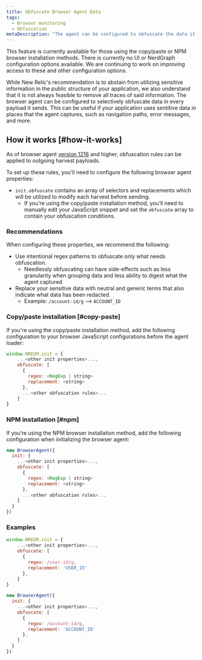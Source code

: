 ```yaml
---
title: Obfuscate Browser Agent Data
tags:
  - Browser monitoring
  - Obfuscation
metaDescription: "The agent can be configured to obfuscate the data it sends."
---
```


<Callout variant="important">
This feature is currently available for those using the copy/paste or NPM browser installation methods. There is currently no UI or NerdGraph configuration options available. We are continuing to work on improving access to these and other configuration options.
</Callout>

While New Relic's recommendation is to abstain from utilizing sensitive information in the public structure of your application, we also understand that it is not always feasible to remove all traces of said information. The browser agent can be configured to selectively obfuscate data in every payload it sends.  This can be useful if your application uses sentitive data in places that the agent captures, such as navigation paths, error messages, and more.

## How it works [#how-it-works]

As of browser agent [version 1216](/docs/release-notes/new-relic-browser-release-notes/browser-agent-release-notes) and higher, obfuscation rules can be applied to outgoing harvest payloads. 

To set up these rules, you'll need to configure the following browser agent properties: 
* `init.obfuscate` contains an array of selectors and replacements which will be utilized to modify each harvest before sending.
  * If you’re using the copy/paste installation method, you’ll need to manually edit your JavaScript snippet and set the `obfuscate` array to contain your obfuscation conditions.

### Recommendations

When configuring these properties, we recommend the following:

* Use intentional regex patterns to obfuscate only what needs obfuscation.
  - Needlessly obfuscating can have side-effects such as less granularity when grouping data and less ability to digest what the agent captured
* Replace your sensitive data with neutral and generic terms that also indicate what data has been redacted.
  - Example: `/account-id/g` --> `ACCOUNT_ID`

### Copy/paste installation [#copy-paste]

If you're using the copy/paste installation method, add the following configuration to your browser JavaScript configurations before the agent loader:

```js
window.NREUM.init = {
    ...<other init properties>...,
    obfuscate: [
      {
        regex: <RegExp | string>
        replacement: <string>
      },
      ...<other obfuscation rules>...
    ]
}
```


### NPM installation [#npm]

If you’re using the NPM browser installation method, add the following configuration when initializing the browser agent:

```js
new BrowserAgent({ 
  init: {
    ...<other init properties>...,
    obfuscate: [
      {
        regex: <RegExp | string>
        replacement: <string>
      },
      ...<other obfuscation rules>...
    ]
  }
})
```

### Examples

```js
window.NREUM.init = {
    ...<other init properties>...,
    obfuscate: [
      {
        regex: /user-id/g,
        replacement: 'USER_ID'
      },
    ]
}
```

```js
new BrowserAgent({ 
  init: {
    ...<other init properties>...,
    obfuscate: [
      {
        regex: /account-id/g,
        replacement: 'ACCOUNT_ID'
      },
    ]
  }
})
```
